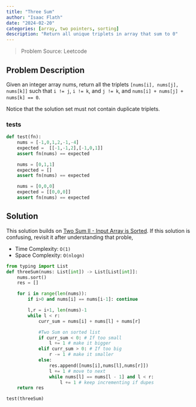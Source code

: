 ---
title: "Three Sum"
author: "Isaac Flath"
date: "2024-02-20"
categories: [array, two pointers, sorting]
description: "Return all unique triplets in array that sum to 0"
---

>Problem Source:  Leetcode

## Problem Description

Given an integer array nums, return all the triplets `[nums[i], nums[j], nums[k]]` such that `i != j`, `i != k`, and `j != k`, and `nums[i] + nums[j] + nums[k] == 0`.

Notice that the solution set must not contain duplicate triplets.

### tests

```{python}
def test(fn):
    nums = [-1,0,1,2,-1,-4]
    expected =  [[-1,-1,2],[-1,0,1]]
    assert fn(nums) == expected 

    nums = [0,1,1]
    expected = []
    assert fn(nums) == expected 

    nums = [0,0,0]
    expected = [[0,0,0]]
    assert fn(nums) == expected 
```


## Solution

This solution builds on [Two Sum II - Input Array is Sorted
](https://isaac-flath.github.io/DataStructuresAlgorithms/posts/Two%20Sum%20II%20-%20Input%20Array%20is%20Sorted.html).  If this solution is confusing, revisit it after understanding that proble,

+ Time Complexity: `O(1)`
+ Space Complexity: `O(nlogn)`

```{python}
from typing import List
def threeSum(nums: List[int]) -> List[List[int]]:
    nums.sort()
    res = []

    for i in range(len(nums)):
        if i>0 and nums[i] == nums[i-1]: continue

        l,r = i+1, len(nums)-1
        while l < r:
            curr_sum = nums[i] + nums[l] + nums[r]

            #Two Sum on sorted list
            if curr_sum < 0: # If too small
                l += 1 # make it bigger
            elif curr_sum > 0: # If too big
                r -= 1 # make it smaller
            else:
                res.append([nums[i],nums[l],nums[r]])
                l += 1 # move to next
                while nums[l] == nums[l - 1] and l < r:
                    l += 1 # keep incrementing if dupes
    return res

test(threeSum)
```


